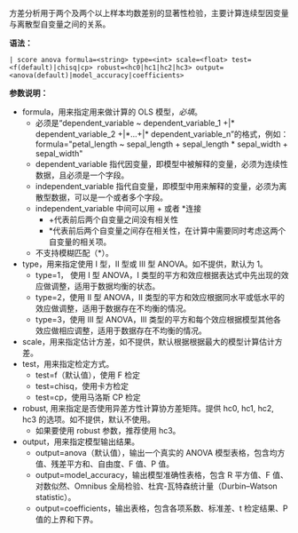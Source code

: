 方差分析用于两个及两个以上样本均数差别的显著性检验，主要计算连续型因变量与离散型自变量之间的关系。

**语法：**

```
| score anova formula=<string> type=<int> scale=<float> test=<f(default)|chisq|cp> robust=<hc0|hc1|hc2|hc3> output=<anova(default)|model_accuracy|coefficients>
```

**参数说明：**

- formula，用来指定用来做计算的 OLS 模型，_必填_。
  - 必须是“dependent_variable \~ dependent_variable_1 +|\* dependent_variable_2 +|\*...+|\* dependent_variable_n”的格式，例如：formula="petal_length ~ sepal_length + sepal_length \* sepal_width + sepal_width"
  - dependent_variable 指代因变量，即模型中被解释的变量，必须为连续性数据，且必须是一个字段。
  - independent_variable 指代自变量，即模型中用来解释的变量，必须为离散型数据，可以是一个或者多个字段。
  - independent_variable 中间可以用 + 或者 \*连接
    - +代表前后两个自变量之间没有相关性
    - \*代表前后两个自变量之间存在相关性，在计算中需要同时考虑这两个自变量的相关项。
  - 不支持模糊匹配（\*）。
- type，用来指定使用 I 型，II 型或 III 型 ANOVA。如不提供，默认为 1。
  - type=1， 使用 I 型 ANOVA，I 类型的平方和效应根据表达式中先出现的效应做调整，适用于数据均衡的状态。
  - type=2，使用 II 型 ANOVA，II 类型的平方和效应根据同水平或低水平的效应做调整，适用于数据存在不均衡的情况。
  - type=3，使用 III 型 ANOVA，III 类型的平方和每个效应根据模型其他各效应做相应调整，适用于数据存在不均衡的情况。
- scale，用来指定估计方差，如不提供，默认根据根据最大的模型计算估计方差。
- test，用来指定检定方式。
  - test=f（默认值），使用 F 检定
  - test=chisq，使用卡方检定
  - test=cp，使用马洛斯 CP 检定
- robust, 用来指定是否使用异差方性计算协方差矩阵。提供 hc0, hc1, hc2, hc3 的选项。如不提供，默认不使用。
  - 如果要使用 robust 参数，推荐使用 hc3。
- output，用来指定模型输出结果。
  - output=anova（默认值），输出一个真实的 ANOVA 模型表格，包含均方值、残差平方和、自由度、F 值、P 值。
  - output=model_accuracy，输出模型准确性表格，包含 R 平方值、F 值、对数似然、Omnibus 全局检验、杜宾-瓦特森统计量（Durbin–Watson statistic）。
  - output=coefficients，输出表格，包含各项系数、标准差、t 检定结果、P 值的上界和下界。
